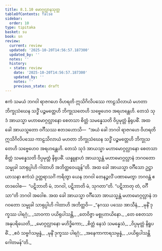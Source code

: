 ```yaml
---
title: 8.1.10 မောဂ္ဂလ္လာနသုတ္တ
tableOfContents: false
sidebar:
  order: 10
type: tipitaka
basket: su
book: sn
review:
  current: review
  updated: '2025-10-20T14:56:57.187300'
  updated_by: ''
  notes: ''
  history:
  - state: review
    date: '2025-10-20T14:56:57.187300'
    updated_by: ''
    notes: ''
    previous_state: draft
---
```



<DynamicBreadcrumb />


<ReviewStatus review={frontmatter.review} showDetails={true} />

<HypothesisAnnotation frontmatter={frontmatter} />

<Division number="218" book="sn" e="ch" v="18" p="310">

<Paragraph number="1361" book="sn">
ဧကံ သမယံ ဘဂဝါ ရာဇဂဟေ ဝိဟရတိ ဣသိဂိလိပဿေ ကာဠသိလာယံ မဟတာ ဘိက္ခုသံဃေန သဒ္ဓိံ ပဉ္စမတ္တေဟိ ဘိက္ခုသတေဟိ သဗ္ဗေဟေဝ အရဟန္တေဟိ. တေသံ သုဒံ အာယသ္မာ မဟာမောဂ္ဂလ္လာနော စေတသာ စိတ္တံ သမန္နေသတိ ဝိပ္ပမုတ္တံ နိရုပဓိံ. အထ ခေါ အာယသ္မတော ဝင်္ဂီသဿ ဧတဒဟောသိ—  “အယံ ခေါ ဘဂဝါ ရာဇဂဟေ ဝိဟရတိ ဣသိဂိလိပဿေ ကာဠသိလာယံ မဟတာ ဘိက္ခုသံဃေန သဒ္ဓိံ ပဉ္စမတ္တေဟိ ဘိက္ခုသတေဟိ သဗ္ဗေဟေဝ အရဟန္တေဟိ. တေသံ သုဒံ အာယသ္မာ မဟာမောဂ္ဂလ္လာနော စေတသာ စိတ္တံ သမန္နေသတိ ဝိပ္ပမုတ္တံ နိရုပဓိံ. ယန္နူနာဟံ အာယသ္မန္တံ မဟာမောဂ္ဂလ္လာနံ ဘဂဝတော သမ္မုခါ သာရုပ္ပါဟိ ဂါထာဟိ အဘိတ္ထဝေယျန်”တိ.
</Paragraph>

<Paragraph number="1362" book="sn">
အထ ခေါ အာယသ္မာ ဝင်္ဂီသော ဥဋ္ဌာယာသနာ ဧကံသံ ဥတ္တရာသင်္ဂံ ကရိတွာ ယေန ဘဂဝါ တေနဉ္ဇလိံ ပဏာမေတွာ ဘဂဝန္တံ ဧတဒဝေါစ—  “ပဋိဘာတိ မံ, ဘဂဝါ, ပဋိဘာတိ မံ, သုဂတာ”တိ. “ပဋိဘာတု တံ, ဝင်္ဂီသာ”တိ ဘဂဝါ အဝေါစ. အထ ခေါ အာယသ္မာ ဝင်္ဂီသော အာယသ္မန္တံ မဟာမောဂ္ဂလ္လာနံ ဘဂဝတော သမ္မုခါ သာရုပ္ပါဟိ ဂါထာဟိ အဘိတ္ထဝိ—
</Paragraph>

<Paragraph number="1363" type="verses" book="sn">
_“နဂဿ ပဿေ အာသီနံ,_  
_မုနိံ ဒုက္ခဿ ပါရဂုံ;_  
_သာဝကာ ပယိရုပါသန္တိ,_  
_တေဝိဇ္ဇာ မစ္စုဟာယိနော._  

</Paragraph>

<Paragraph number="1364" type="verses" book="sn">
_တေ စေတသာ အနုပရိယေတိ,_  
_မောဂ္ဂလ္လာနော မဟိဒ္ဓိကော;_  
_စိတ္တံ နေသံ သမန္နေသံ,_  
_ဝိပ္ပမုတ္တံ နိရူပဓိံ._  

</Paragraph>

<Paragraph number="1365" type="verses" book="sn">
_ဧဝံ သဗ္ဗင်္ဂသမ္ပန္နံ,_  
_မုနိံ ဒုက္ခဿ ပါရဂုံ;_  
_အနေကာကာရသမ္ပန္နံ,_  
_ပယိရုပါသန္တိ ဂေါတမန်”တိ._
</Paragraph>
</Division>